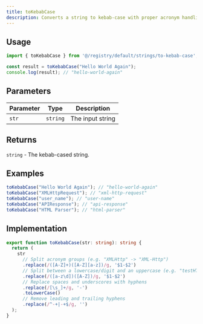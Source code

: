 ```yaml
---
title: toKebabCase
description: Converts a string to kebab-case with proper acronym handling
---
```


## Usage

```typescript
import { toKebabCase } from '@/registry/default/strings/to-kebab-case';

const result = toKebabCase("Hello World Again");
console.log(result); // "hello-world-again"
```

## Parameters

| Parameter | Type     | Description      |
|-----------|----------|------------------|
| `str`     | `string` | The input string |

## Returns

`string` - The kebab-cased string.

## Examples

```typescript
toKebabCase("Hello World Again"); // "hello-world-again"
toKebabCase("XMLHttpRequest"); // "xml-http-request"
toKebabCase("user_name"); // "user-name"
toKebabCase("APIResponse"); // "api-response"
toKebabCase("HTML Parser"); // "html-parser"
```

## Implementation

```typescript
export function toKebabCase(str: string): string {
  return (
    str
      // Split acronym groups (e.g. "XMLHttp" -> "XML-Http")
      .replace(/([A-Z]+)([A-Z][a-z])/g, '$1-$2')
      // Split between a lowercase/digit and an uppercase (e.g. "testHTTP" -> "test-HTTP")
      .replace(/([a-z\d])([A-Z])/g, '$1-$2')
      // Replace spaces and underscores with hyphens
      .replace(/[\s_]+/g, '-')
      .toLowerCase()
      // Remove leading and trailing hyphens
      .replace(/^-+|-+$/g, '')
  );
}
```
